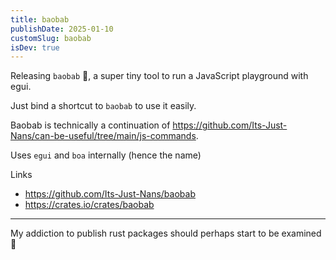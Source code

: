 ```yaml
---
title: baobab
publishDate: 2025-01-10
customSlug: baobab
isDev: true
---
```


Releasing `baobab` 🌳, a super tiny tool to run a JavaScript playground with egui.

Just bind a shortcut to `baobab` to use it easily.

Baobab is technically a continuation of https://github.com/Its-Just-Nans/can-be-useful/tree/main/js-commands.

Uses `egui` and `boa` internally (hence the name)

Links

- https://github.com/Its-Just-Nans/baobab
- https://crates.io/crates/baobab

---


<Thought>
My addiction to publish rust packages should perhaps start to be examined 🤔
</Thought>


